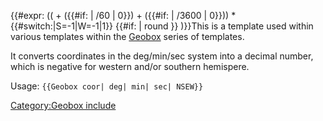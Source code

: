 <includeonly>{{#expr: (({{{1|0}}} + ({{#if: {{{2|}}} | {{{2|0}}}/60 | 0}}) + ({{#if: {{{3|}}} | {{{3|0}}}/3600 | 0}})) * {{#switch:{{{4|}}}|S=-1|W=-1|1}} {{#if: {{{5|}}}| round {{{5}}} }} )}}</includeonly><noinclude>This is a template used within various templates within the [[:Category:Geobox|Geobox]] series of templates.

It converts coordinates in the deg/min/sec system into a decimal number, which is negative for western and/or southern hemispere.

Usage: <code><nowiki>{{Geobox coor| deg| min| sec| NSEW}}</nowiki></code>

[[Category:Geobox include]]
</noinclude>